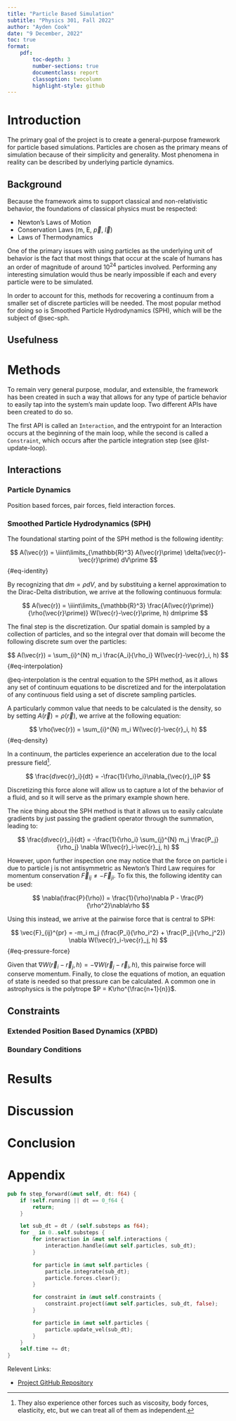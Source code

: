 ```yaml
---
title: "Particle Based Simulation"
subtitle: "Physics 301, Fall 2022"
author: "Ayden Cook"
date: "9 December, 2022"
toc: true
format:
    pdf:
        toc-depth: 3
        number-sections: true
        documentclass: report
        classoption: twocolumn
        highlight-style: github
---
```


# Introduction

The primary goal of the project is to create a general-purpose framework for particle based simulations. Particles are chosen as the primary means of simulation because of their simplicity and generality. Most phenomena in reality can be described by underlying particle dynamics.

## Background

Because the framework aims to support classical and non-relativistic behavior, the foundations of classical physics must be respected:

- Newton's Laws of Motion
- Conservation Laws (m, E, $\vec{p}$, $\vec{l}$)
- Laws of Thermodynamics

One of the primary issues with using particles as the underlying unit of behavior is the fact that most things that occur at the scale of humans has an order of magnitude of around $10^{24}$ particles involved. Performing any interesting simulation would thus be nearly impossible if each and every particle were to be simulated.

In order to account for this, methods for recovering a continuum from a smaller set of discrete particles will be needed. The most popular method for doing so is Smoothed Particle Hydrodynamics (SPH), which will be the subject of @sec-sph.

## Usefulness

# Methods

To remain very general purpose, modular, and extensible, the framework has been created in such a way that allows for any type of particle behavior to easily tap into the system's main update loop. Two different APIs have been created to do so.

The first API is called an `Interaction`, and the entrypoint for an Interaction occurs at the beginning of the main loop, while the second is called a `Constraint`, which occurs after the particle integration step (see @lst-update-loop).

## Interactions

### Particle Dynamics

Position based forces, pair forces, field interaction forces.



### Smoothed Particle Hydrodynamics (SPH) {#sec-sph}

The foundational starting point of the SPH method is the following identity:

$$
A(\vec{r}) = \iiint\limits_{\mathbb{R}^3} A(\vec{r}\prime) \delta(\vec{r}-\vec{r}\prime) dV\prime
$$ {#eq-identity}

By recognizing that $dm = \rho dV$, and by substituing a kernel approximation to the Dirac-Delta distribution, we arrive at the following continuous formula:

$$
A(\vec{r}) = \iiint\limits_{\mathbb{R}^3} \frac{A(\vec{r}\prime)}{\rho(\vec{r}\prime)} W(\vec{r}-\vec{r}\prime, h) dm\prime
$$

The final step is the discretization. Our spatial domain is sampled by a collection of particles, and so the integral over that domain will become the following discrete sum over the particles:

$$
A(\vec{r}) = \sum_{i}^{N} m_i \frac{A_i}{\rho_i} W(\vec{r}-\vec{r}_i, h)
$$ {#eq-interpolation}

@eq-interpolation is the central equation to the SPH method, as it allows any set of continuum equations to be discretized and for the interpolatation of any continuous field using a set of discrete sampling particles.

A particularly common value that needs to be calculated is the density, so by setting $A(\vec{r}) = \rho(\vec{r})$, we arrive at the following equation:

$$
\rho(\vec{r}) = \sum_{i}^{N} m_i W(\vec{r}-\vec{r}_i, h)
$$ {#eq-density}

In a continuum, the particles experience an acceleration due to the local pressure field^[They also experience other forces such as viscosity, body forces, elasticity, etc, but we can treat all of them as independent.].

$$
\frac{d\vec{r}_i}{dt} = -\frac{1}{\rho_i}\nabla_{\vec{r}_i}P
$$

Discretizing this force alone will allow us to capture a lot of the behavior of a fluid, and so it will serve as the primary example shown here.

The nice thing about the SPH method is that it allows us to easily calculate gradients by just passing the gradient operator through the summation, leading to:

$$
\frac{d\vec{r}_i}{dt} = -\frac{1}{\rho_i} \sum_{j}^{N} m_j \frac{P_j}{\rho_j} \nabla W(\vec{r}_i-\vec{r}_j, h)
$$

However, upon further inspection one may notice that the force on particle i due to particle j is not antisymmetric as Newton's Third Law requires for momentum conservation $\vec{F}_{ij} \neq -\vec{F}_{ji}$. To fix this, the following identity can be used:

$$
\nabla(\frac{P}{\rho}) = \frac{1}{\rho}\nabla P - \frac{P}{\rho^2}\nabla\rho
$$

Using this instead, we arrive at the pairwise force that is central to SPH:

$$
\vec{F}_{ij}^{pr} = -m_i m_j (\frac{P_i}{\rho_i^2} + \frac{P_j}{\rho_j^2}) \nabla W(\vec{r}_i-\vec{r}_j, h)
$$ {#eq-pressure-force}

Given that $\nabla W(\vec{r}_i-\vec{r}_j, h) = -\nabla W(\vec{r}_j-\vec{r}_i, h)$, this pairwise force will conserve momentum. Finally, to close the equations of motion, an equation of state is needed so that pressure can be calculated. A common one in astrophysics is the polytrope $P = K\rho^{\frac{n+1}{n}}$.

## Constraints

### Extended Position Based Dynamics (XPBD)

### Boundary Conditions

# Results

# Discussion

# Conclusion

# Appendix

```{#lst-update-loop .rust lst-cap="Update Loop"}
pub fn step_forward(&mut self, dt: f64) {
    if !self.running || dt == 0_f64 {
        return;
    }

    let sub_dt = dt / (self.substeps as f64);
    for _ in 0..self.substeps {
        for interaction in &mut self.interactions {
            interaction.handle(&mut self.particles, sub_dt);
        }

        for particle in &mut self.particles {
            particle.integrate(sub_dt);
            particle.forces.clear();
        }

        for constraint in &mut self.constraints {
            constraint.project(&mut self.particles, sub_dt, false);
        }

        for particle in &mut self.particles {
            particle.update_vel(sub_dt);
        }
    }
    self.time += dt;
}
```

Relevent Links:

- [Project GitHub Repository](https://github.com/aydencook03/simulation_engine)